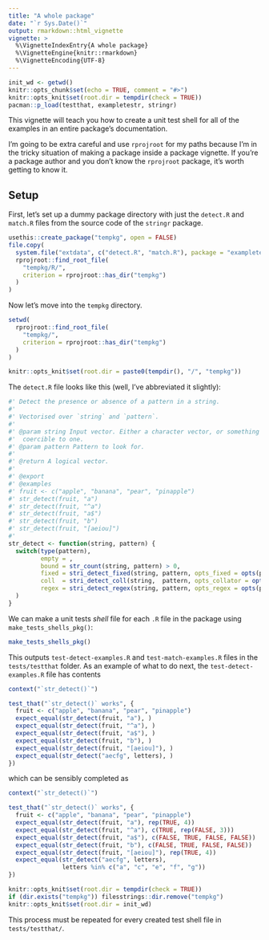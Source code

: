 ```yaml
---
title: "A whole package"
date: "`r Sys.Date()`"
output: rmarkdown::html_vignette
vignette: >
  %\VignetteIndexEntry{A whole package}
  %\VignetteEngine{knitr::rmarkdown}
  %\VignetteEncoding{UTF-8}
---
```


```r
init_wd <- getwd()
knitr::opts_chunk$set(echo = TRUE, comment = "#>")
knitr::opts_knit$set(root.dir = tempdir(check = TRUE))
pacman::p_load(testthat, exampletestr, stringr)
```

This vignette will teach you how to create a unit test shell for all of the examples in an entire package's documentation.

I'm going to be extra careful and use `rprojroot` for my paths because I'm in the tricky situation of making a package inside a package vignette. If you're a package author and you don't know the `rprojroot` package, it's worth getting to know it.


## Setup

First, let's set up a dummy package directory with just the `detect.R` and `match.R` files from the source code of the `stringr` package.

```r
usethis::create_package("tempkg", open = FALSE)
file.copy(
  system.file("extdata", c("detect.R", "match.R"), package = "exampletestr"), 
  rprojroot::find_root_file(
    "tempkg/R/", 
    criterion = rprojroot::has_dir("tempkg")
  )
)
```

Now let's move into the `tempkg` directory.

```r
setwd(
  rprojroot::find_root_file(
    "tempkg/", 
    criterion = rprojroot::has_dir("tempkg")
  )
)
```

```r
knitr::opts_knit$set(root.dir = paste0(tempdir(), "/", "tempkg"))
```

The `detect.R` file looks like this (well, I've abbreviated it slightly):
```r
#' Detect the presence or absence of a pattern in a string.
#'
#' Vectorised over `string` and `pattern`.
#'
#' @param string Input vector. Either a character vector, or something
#'  coercible to one.
#' @param pattern Pattern to look for.
#'
#' @return A logical vector.
#' 
#' @export
#' @examples
#' fruit <- c("apple", "banana", "pear", "pinapple")
#' str_detect(fruit, "a")
#' str_detect(fruit, "^a")
#' str_detect(fruit, "a$")
#' str_detect(fruit, "b")
#' str_detect(fruit, "[aeiou]")
#'
str_detect <- function(string, pattern) {
  switch(type(pattern),
         empty = ,
         bound = str_count(string, pattern) > 0,
         fixed = stri_detect_fixed(string, pattern, opts_fixed = opts(pattern)),
         coll  = stri_detect_coll(string,  pattern, opts_collator = opts(pattern)),
         regex = stri_detect_regex(string, pattern, opts_regex = opts(pattern))
  )
}
```

We can make a unit tests _shell_ file for each `.R` file in the package using  `make_tests_shells_pkg()`:

```r
make_tests_shells_pkg()
```

This outputs `test-detect-examples.R` and `test-match-examples.R` files in the `tests/testthat` folder. As an example of what to do next, the `test-detect-examples.R` file has contents

```r
context("`str_detect()`")

test_that("`str_detect()` works", {
  fruit <- c("apple", "banana", "pear", "pinapple")
  expect_equal(str_detect(fruit, "a"), )
  expect_equal(str_detect(fruit, "^a"), )
  expect_equal(str_detect(fruit, "a$"), )
  expect_equal(str_detect(fruit, "b"), )
  expect_equal(str_detect(fruit, "[aeiou]"), )
  expect_equal(str_detect("aecfg", letters), )
})
```

which can be sensibly completed as

```r
context("`str_detect()`")

test_that("`str_detect()` works", {
  fruit <- c("apple", "banana", "pear", "pinapple")
  expect_equal(str_detect(fruit, "a"), rep(TRUE, 4))
  expect_equal(str_detect(fruit, "^a"), c(TRUE, rep(FALSE, 3)))
  expect_equal(str_detect(fruit, "a$"), c(FALSE, TRUE, FALSE, FALSE))
  expect_equal(str_detect(fruit, "b"), c(FALSE, TRUE, FALSE, FALSE))
  expect_equal(str_detect(fruit, "[aeiou]"), rep(TRUE, 4))
  expect_equal(str_detect("aecfg", letters), 
               letters %in% c("a", "c", "e", "f", "g"))
})
```


```r
knitr::opts_knit$set(root.dir = tempdir(check = TRUE))
if (dir.exists("tempkg")) filesstrings::dir.remove("tempkg")
knitr::opts_knit$set(root.dir = init_wd)
```

This process must be repeated for every created test shell file in `tests/testthat/`.
